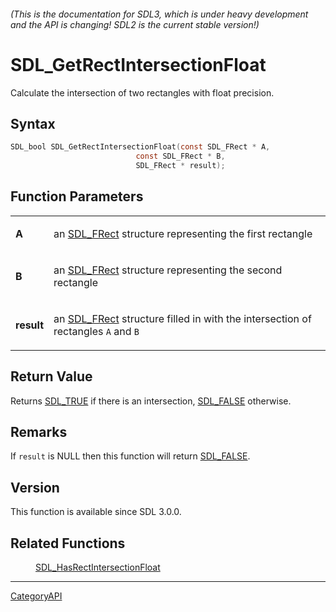 ====== (This is the documentation for SDL3, which is under heavy development and the API is changing! SDL2 is the current stable version!) ======
= SDL_GetRectIntersectionFloat =

Calculate the intersection of two rectangles with float precision.

== Syntax ==

<syntaxhighlight lang='c'>
SDL_bool SDL_GetRectIntersectionFloat(const SDL_FRect * A,
                            const SDL_FRect * B,
                            SDL_FRect * result);
</syntaxhighlight>

== Function Parameters ==

{|
|'''A'''
|an [[SDL_FRect]] structure representing the first rectangle
|-
|'''B'''
|an [[SDL_FRect]] structure representing the second rectangle
|-
|'''result'''
|an [[SDL_FRect]] structure filled in with the intersection of rectangles <code>A</code> and <code>B</code>
|}

== Return Value ==

Returns [[SDL_TRUE]] if there is an intersection, [[SDL_FALSE]] otherwise.

== Remarks ==

If <code>result</code> is NULL then this function will return
[[SDL_FALSE]].

== Version ==

This function is available since SDL 3.0.0.

== Related Functions ==

:[[SDL_HasRectIntersectionFloat]]

----
[[CategoryAPI]]


